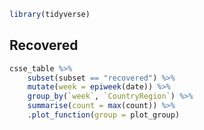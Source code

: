 ```r
library(tidyverse)
```

## Recovered

```r
csse_table %>% 
    subset(subset == "recovered") %>%
    mutate(week = epiweek(date)) %>%
    group_by(`week`, `CountryRegion`) %>%
    summarise(count = max(count)) %>%
    .plot_function(group = plot_group)
```
